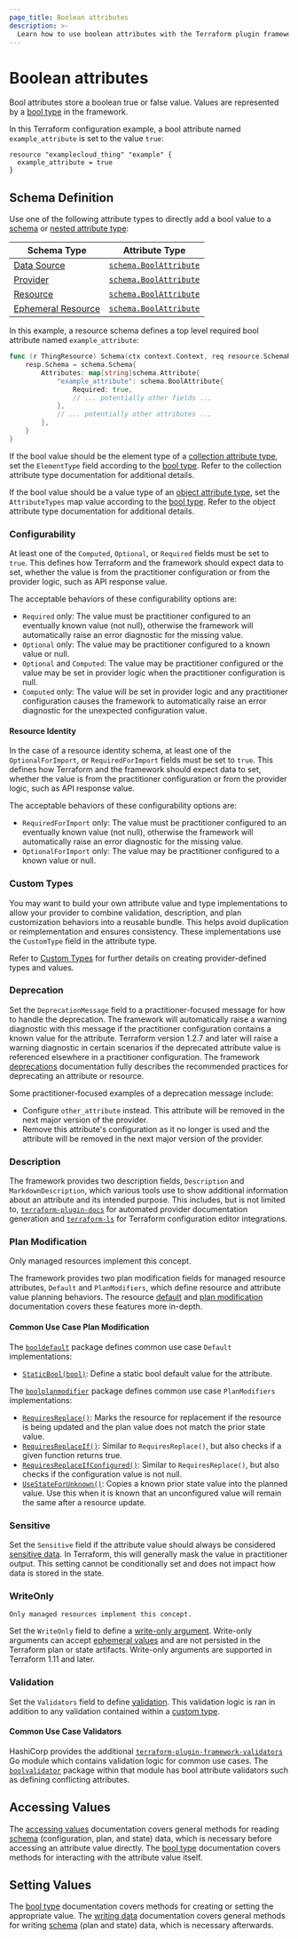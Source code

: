 ```yaml
---
page_title: Boolean attributes
description: >-
  Learn how to use boolean attributes with the Terraform plugin framework.
---
```



# Boolean attributes

Bool attributes store a boolean true or false value. Values are represented by a [bool type](/terraform/plugin/framework/handling-data/types/bool) in the framework.

In this Terraform configuration example, a bool attribute named `example_attribute` is set to the value `true`:

```hcl
resource "examplecloud_thing" "example" {
  example_attribute = true
}
```

## Schema Definition

Use one of the following attribute types to directly add a bool value to a [schema](/terraform/plugin/framework/handling-data/schemas) or [nested attribute type](/terraform/plugin/framework/handling-data/attributes#nested-attribute-types):

| Schema Type | Attribute Type |
|-------------|----------------|
| [Data Source](/terraform/plugin/framework/data-sources) | [`schema.BoolAttribute`](https://pkg.go.dev/github.com/hashicorp/terraform-plugin-framework/datasource/schema#BoolAttribute) |
| [Provider](/terraform/plugin/framework/providers) | [`schema.BoolAttribute`](https://pkg.go.dev/github.com/hashicorp/terraform-plugin-framework/provider/schema#BoolAttribute) |
| [Resource](/terraform/plugin/framework/resources) | [`schema.BoolAttribute`](https://pkg.go.dev/github.com/hashicorp/terraform-plugin-framework/resource/schema#BoolAttribute) |
| [Ephemeral Resource](/terraform/plugin/framework/ephemeral-resources) | [`schema.BoolAttribute`](https://pkg.go.dev/github.com/hashicorp/terraform-plugin-framework/ephemeral/schema#BoolAttribute) |

In this example, a resource schema defines a top level required bool attribute named `example_attribute`:

```go
func (r ThingResource) Schema(ctx context.Context, req resource.SchemaRequest, resp *resource.SchemaResponse) {
    resp.Schema = schema.Schema{
        Attributes: map[string]schema.Attribute{
            "example_attribute": schema.BoolAttribute{
                Required: true,
                // ... potentially other fields ...
            },
            // ... potentially other attributes ...
        },
    }
}
```

If the bool value should be the element type of a [collection attribute type](/terraform/plugin/framework/handling-data/attributes#collection-attribute-types), set the `ElementType` field according to the [bool type](/terraform/plugin/framework/handling-data/types/bool). Refer to the collection attribute type documentation for additional details.

If the bool value should be a value type of an [object attribute type](/terraform/plugin/framework/handling-data/attributes#object-attribute-type), set the `AttributeTypes` map value according to the [bool type](/terraform/plugin/framework/handling-data/types/bool). Refer to the object attribute type documentation for additional details.

### Configurability

At least one of the `Computed`, `Optional`, or `Required` fields must be set to `true`. This defines how Terraform and the framework should expect data to set, whether the value is from the practitioner configuration or from the provider logic, such as API response value.

The acceptable behaviors of these configurability options are:

- `Required` only: The value must be practitioner configured to an eventually known value (not null), otherwise the framework will automatically raise an error diagnostic for the missing value.
- `Optional` only: The value may be practitioner configured to a known value or null.
- `Optional` and `Computed`: The value may be practitioner configured or the value may be set in provider logic when the practitioner configuration is null.
- `Computed` only: The value will be set in provider logic and any practitioner configuration causes the framework to automatically raise an error diagnostic for the unexpected configuration value.

#### Resource Identity

In the case of a resource identity schema, at least one of the `OptionalForImport`, or `RequiredForImport` fields must be set to `true`. This defines how Terraform and the framework should expect data to set, whether the value is from the practitioner configuration or from the provider logic, such as API response value.

The acceptable behaviors of these configurability options are:

- `RequiredForImport` only: The value must be practitioner configured to an eventually known value (not null), otherwise the framework will automatically raise an error diagnostic for the missing value.
- `OptionalForImport` only: The value may be practitioner configured to a known value or null.

### Custom Types

You may want to build your own attribute value and type implementations to allow your provider to combine validation, description, and plan customization behaviors into a reusable bundle. This helps avoid duplication or reimplementation and ensures consistency. These implementations use the `CustomType` field in the attribute type.

Refer to [Custom Types](/terraform/plugin/framework/handling-data/types/custom) for further details on creating provider-defined types and values.

### Deprecation

Set the `DeprecationMessage` field to a practitioner-focused message for how to handle the deprecation. The framework will automatically raise a warning diagnostic with this message if the practitioner configuration contains a known value for the attribute. Terraform version 1.2.7 and later will raise a warning diagnostic in certain scenarios if the deprecated attribute value is referenced elsewhere in a practitioner configuration. The framework [deprecations](/terraform/plugin/framework/deprecations) documentation fully describes the recommended practices for deprecating an attribute or resource.

Some practitioner-focused examples of a deprecation message include:

- Configure `other_attribute` instead. This attribute will be removed in the next major version of the provider.
- Remove this attribute's configuration as it no longer is used and the attribute will be removed in the next major version of the provider.

### Description

The framework provides two description fields, `Description` and `MarkdownDescription`, which various tools use to show additional information about an attribute and its intended purpose. This includes, but is not limited to, [`terraform-plugin-docs`](https://github.com/hashicorp/terraform-plugin-docs) for automated provider documentation generation and [`terraform-ls`](https://github.com/hashicorp/terraform-ls) for Terraform configuration editor integrations.

### Plan Modification

<Highlight>

Only managed resources implement this concept.

</Highlight>

The framework provides two plan modification fields for managed resource attributes, `Default` and `PlanModifiers`, which define resource and attribute value planning behaviors. The resource [default](/terraform/plugin/framework/resources/default) and [plan modification](/terraform/plugin/framework/resources/plan-modification) documentation covers these features more in-depth.

#### Common Use Case Plan Modification

The [`booldefault`](https://pkg.go.dev/github.com/hashicorp/terraform-plugin-framework/resource/schema/booldefault) package defines common use case `Default` implementations:

- [`StaticBool(bool)`](https://pkg.go.dev/github.com/hashicorp/terraform-plugin-framework/resource/schema/booldefault#StaticBool): Define a static bool default value for the attribute.

The [`boolplanmodifier`](https://pkg.go.dev/github.com/hashicorp/terraform-plugin-framework/resource/schema/boolplanmodifier) package defines common use case `PlanModifiers` implementations:

- [`RequiresReplace()`](https://pkg.go.dev/github.com/hashicorp/terraform-plugin-framework/resource/schema/boolplanmodifier#RequiresReplace): Marks the resource for replacement if the resource is being updated and the plan value does not match the prior state value.
- [`RequiresReplaceIf()`](https://pkg.go.dev/github.com/hashicorp/terraform-plugin-framework/resource/schema/boolplanmodifier#RequiresReplaceIf): Similar to `RequiresReplace()`, but also checks if a given function returns true.
- [`RequiresReplaceIfConfigured()`](https://pkg.go.dev/github.com/hashicorp/terraform-plugin-framework/resource/schema/boolplanmodifier#RequiresReplaceIfConfigured): Similar to `RequiresReplace()`, but also checks if the configuration value is not null.
- [`UseStateForUnknown()`](https://pkg.go.dev/github.com/hashicorp/terraform-plugin-framework/resource/schema/boolplanmodifier#UseStateForUnknown): Copies a known prior state value into the planned value. Use this when it is known that an unconfigured value will remain the same after a resource update.

### Sensitive

Set the `Sensitive` field if the attribute value should always be considered [sensitive data](/terraform/language/state/sensitive-data). In Terraform, this will generally mask the value in practitioner output. This setting cannot be conditionally set and does not impact how data is stored in the state.

### WriteOnly

<Highlight>

    Only managed resources implement this concept.

</Highlight>

Set the `WriteOnly` field to define a [write-only argument](/terraform/plugin/framework/resources/write-only-arguments).
Write-only arguments can accept [ephemeral values](/terraform/language/resources/ephemeral)
and are not persisted in the Terraform plan or state artifacts. Write-only arguments are supported in Terraform 1.11 and later.

### Validation

Set the `Validators` field to define [validation](/terraform/plugin/framework/validation#attribute-validation). This validation logic is ran in addition to any validation contained within a [custom type](#custom-types).

#### Common Use Case Validators

HashiCorp provides the additional [`terraform-plugin-framework-validators`](https://pkg.go.dev/github.com/hashicorp/terraform-plugin-framework-validators) Go module which contains validation logic for common use cases. The [`boolvalidator`](https://pkg.go.dev/github.com/hashicorp/terraform-plugin-framework-validators/boolvalidator) package within that module has bool attribute validators such as defining conflicting attributes.

## Accessing Values

The [accessing values](/terraform/plugin/framework/handling-data/accessing-values) documentation covers general methods for reading [schema](/terraform/plugin/framework/handling-data/schemas) (configuration, plan, and state) data, which is necessary before accessing an attribute value directly. The [bool type](/terraform/plugin/framework/handling-data/types/bool#accessing-values) documentation covers methods for interacting with the attribute value itself.

## Setting Values

The [bool type](/terraform/plugin/framework/handling-data/types/bool#setting-values) documentation covers methods for creating or setting the appropriate value. The [writing data](/terraform/plugin/framework/handling-data/writing-state) documentation covers general methods for writing [schema](/terraform/plugin/framework/handling-data/schemas) (plan and state) data, which is necessary afterwards.
